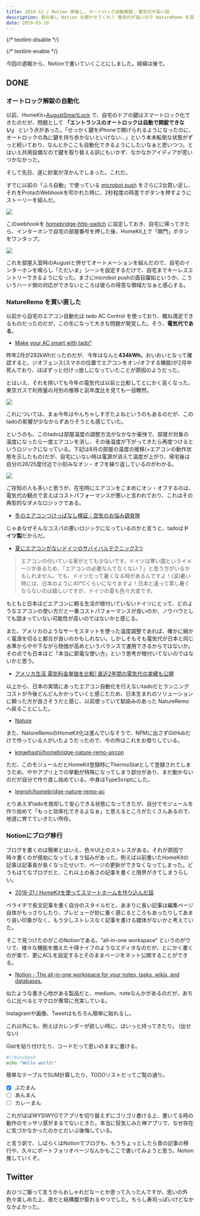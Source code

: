 ```yaml
---
title: 2019-11 / Notion 単推し, オートロック自動解錠, 電気代が高い話
description: 君の推し Notion を聞かせてくれ！ 電気代が高いので NatureRemo を買い直したりなど。
date: 2019-03-10
---
```


{/* textlint-disable */}


{/* textlint-enable */}

今回の週報から、Notionで書いていくことにしました。経緯は後で。

## DONE

### オートロック解錠の自動化

以前、HomeKit+[AugustSmartLock](https://august.com/products/august-smart-lock-pro-connect) で、自宅のドアの鍵はスマートロック化できたのだが、問題として **「エントランスのオートロックは自動で開錠できない」** という点があった。「せっかく鍵をiPhoneで開けられるようになったのに、オートロックの為に鍵を持ち歩かないといけない...」という本末転倒な状態がずっと続いており、なんとかここも自動化できるようにしたいなぁと思いつつ。とはいえ共用設備なので鍵を取り替える訳にもいかず、なかなかアイディアが思いつかなかった。

そして先日、遂に妙案が浮かんでしまった。これだ。

<X url="https://twitter.com/legnoh/status/1104675919631802369" />

すでに以前の「ふろ自動」で使っている [microbot push](https://microbot.is/ja/push/) をさらに2台買い足し、それをProtaのWebhookを叩かれた時に、2秒程度の時差でボタンを押すようにストーリーを組んだ。

![](/img/blog/2019-11/20190715180021.png)

このwebhookを [homebridge-http-switch](https://www.npmjs.com/package/homebridge-http-switch) に設定しておき、自宅に帰ってきたら、インターホンで自宅の部屋番号を押した後、HomeKit上で「開門」ボタンをワンタップ。

![](/img/blog/2019-11/20190715180030.png)

これを部屋入室時のAugustと併せてオートメーションを組んだので、自宅のインターホンを鳴らし「ただいま」シーンを設定するだけで、自宅までキーレスエントリーできるようになった。まさにmicrobot pushの面目躍如というか、こういうハード側の対応ができないところは彼らの得意な領域だなぁと感心する。

### NatureRemo を買い直した

以前から自宅のエアコン自動化は tado AC Control を使っており、概ね満足できるものだったのだが、この冬になって大きな問題が発覚した。そう、**電気代である**。

- [Make your AC smart with tado°](https://www.tado.com/us/)

昨年2月が292kWhだったのだが、今年はなんと**434kWh**。おいおいとなって確認すると、ジオフェンス(スマホの位置でエアコンをオン/オフする機能)が2月中死んでおり、ほぼずっと付けっ放しになっていたことが原因のようだった。

とはいえ、それを除いても今年の電気代は以前と比較してとにかく高くなった。東京ガスで利用量の月別の推移と前年度比を見ても一目瞭然。

![](/img/blog/2019-11/20190715180035.png)

これについては、まぁ今年はやんちゃしすぎたよねというのもあるのだが、このtadoの影響が少なからずありそうとも感じていた。

というのも、このtadoは部屋温度の調整方法がなかなか豪快で、部屋が対象の温度になったら一度エアコンを消し、その後温度が下がってきたら再度つけるというロジックになっている。下記は8月の部屋の温度の推移(+エアコンの動作状態を示したもの)だが、自宅にいない時は電源が消えて温度が上がり、帰宅後は自分の26/25度付近で小刻みなオン・オフを繰り返しているのがわかる。

![](/img/blog/2019-11/20190715180033.png)

ご存知の人も多いと思うが、在宅時にエアコンをこまめにオン・オフするのは、電気代の観点で言えばコストパフォーマンスが悪いと言われており、これはその典型的なダメなロジックである。

- [冬のエアコンつけっぱなし検証｜空気のお悩み調査隊](https://www.daikin.co.jp/kuuki/results/05/index2.html)

じゃあなぜそんなコスパの悪いロジックになっているのかと言うと、tadoは**ドイツ製**だからだ。

- [夏にエアコンがないドイツのサバイバルテクニック3つ](http://ja.myecom.net/german/blog/2014/072463/)

> エアコンの付いている家がとても少ないです。ドイツは寒い国というイメージがあるため、「エアコンの必要なんてなくない？」と思う方がいるかもしれません。でも、ドイツだって暑くなる時があるんですよ！(涙)暑い時には、日本のように40℃くらいになりますよ！日本と違って蒸し暑くならないのは嬉しいですが、ドイツの夏も色々大変です。

もともと日本ほどエアコンに頼る生活が根付いていないドイツにとって、どのようなエアコンの使い方だと一番コストパフォーマンスが良いのか、ノウハウとしても固まっていない可能性が高いのではないかと感じる。

また、アメリカのようなサーモスタットを使った温度調整であれば、確かに細かく電源を切ると都合が良いのかもしれない。しかしそもそも電気代が日本と同じ水準からやや下ながら物価が高めというバランスで運用できるからではないか。その点でも日本ほど「本当に節電な使い方」という思考が根付いてないのではないかと思う。

- [アメリカ生活 電気料金単価を比較│直近2年間の電気代の実績も公開](https://yukihyoublog.net/electricity-charges/)

以上から、日本の実情にあったエアコン自動化を行えないtadoだとランニングコストが今後どんどんかかっていくと感じたため、日本生まれのソリューションに頼った方が良さそうだと感じ、以前使っていて馴染みのあった NatureRemo へ戻ることにした。

- [Nature](https://nature.global/jp/top)

また、NatureRemoのHomeKit化は進んでいなそうで、NPMに出さずGitHubだけで作っている人がいたようだったので、今の所はこれをお借りしている。

- [kmaehashi/homebridge-nature-remo-aircon](https://github.com/kmaehashi/homebridge-nature-remo-aircon)

ただ、このモジュールだとHomeKit登録時にThermoStatとして登録されてしまうため、ややアプリ上での挙動が特殊になってしまう部分があり、まだ動かないのだが自分で作り直し始めている。中身はTypeScriptにした。

- [legnoh/homebridge-nature-remo-ac](https://github.com/legnoh/homebridge-nature-remo-ac)

とりあえずtadoを脱却して安心できる状態になってきたが、自分でモジュールを作り始めて「もっと効率化できるよなぁ」と思えるところがたくさんあるので、地道に育てていきたい所存。

### Notionにブログ移行

ブログを書くのは簡単とはいえ、色々UI上のストレスがある。それが原因で時々書くのが億劫になってしまう悩みがあった。例えば以前書いたHomeKitの記事は記事長が長くなったせいで、ページの更新ができなくなってしまった。どうもはてなブログだと、これ以上の長さの記事を書くと限界がきてしまうらしい。

- [2018-21 / HomeKitを使ってスマートホームを作り込んだ話](/blog/2018-21)

ペライチで長文記事を書く自分のスタイルだと、あまりに長い記事は編集ページ自体がもっさりしたり、プレビューが妙に重く感じるところもあったりしてあまり良い印象がなく、もう少しストレスなく記事を書ける媒体がないかと考えていた。

そこで見つけたのがこのNotionである。"all-in-one workspace" というのがウリで、様々な機能を備えた十得ナイフのようなエディタなのだが、とにかく書くのが楽で、更にACLを設定するとそのままページをネット公開することができる。

- [Notion - The all-in-one workspace for your notes, tasks, wikis, and databases.](https://www.notion.so/)

似たような書き心地がある製品だと、medium、noteなんかがあるのだが、あちらに比べるとマクロが異常に充実している。

Instagramや画像、Tweetはもちろん簡単に貼れるし。

<Instagram instagramId="BtNJwZAlTXq" />

これ以外にも、例えばカレンダーが欲しい時に、ほいっと持ってきたり。
(出せない)

Gistを貼り付けたり、コードだって思いのままに書ける。

```bash
#!/bin/bash
echo "Hello world!"
```

簡単なテーブルでSUM計算したり、TODOリストだってご覧の通り。

- [x]  ぶたまん
- [ ]  あんまん
- [ ]  カレーまん

これがほぼWYSIWYGでアプリを切り替えずにゴリゴリ書ける上、書いてる時の動作のモッサリ感がまるでないときた。本当に狂気じみた神アプリで、なぜ存在に気づかなかったのかとだいぶ後悔している。

と言う訳で、しばらくはNotionでブログも、もうちょっとしたら昔の記事の移行や、久々にポートフォリオページなんかもここで書いてみようと思う。Notion推していくぞ。

## Twitter

おひつご飯って言うからおしゃれだなーとか思って入ったんですが、思いの外色々楽しめた上、夜だと結構腹が膨れるやつでした。ちらし寿司っぽいけどなかなかよかった。

<Instagram instagramId="Buleh9XnHRj" />
